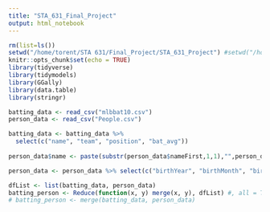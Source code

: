 ```yaml
---
title: "STA_631_Final_Project"
output: html_notebook
---
```


```r
rm(list=ls())
setwd("/home/torent/STA 631/Final_Project/STA_631_Project") #setwd("/home/torent/CIS 671/CIS 671 Project")
knitr::opts_chunk$set(echo = TRUE)
library(tidyverse)
library(tidymodels)
library(GGally)
library(data.table)
library(stringr)
```

```r
batting_data <- read_csv("mlbbat10.csv")
person_data <- read_csv("People.csv")
```

```r

batting_data <- batting_data %>%
  select(c("name", "team", "position", "bat_avg"))
  
person_data$name <- paste(substr(person_data$nameFirst,1,1),"",person_data$nameLast)

person_data <- person_data %>% select(c("birthYear", "birthMonth", "birthCountry", "birthState", "weight", "height"))
```


```r
dfList <- list(batting_data, person_data)
batting_person <- Reduce(function(x, y) merge(x, y), dfList) #, all = TRUE
# batting_person <- merge(batting_data, person_data)
```


